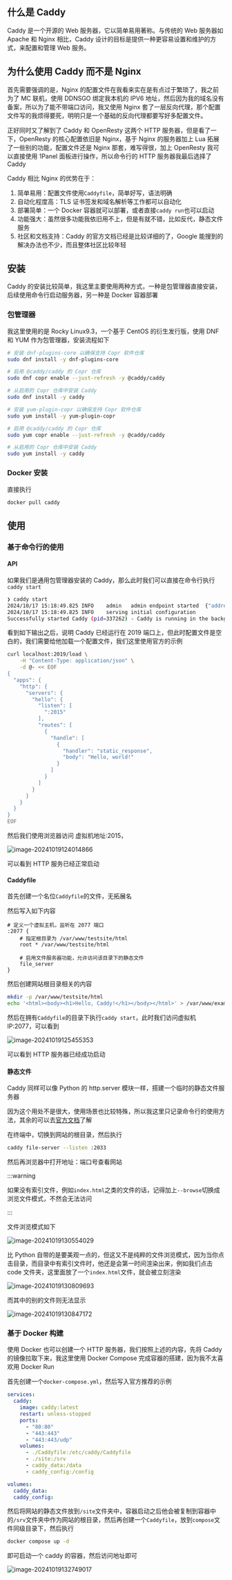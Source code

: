 ## 什么是 Caddy

Caddy 是一个开源的 Web 服务器，它以简单易用著称。与传统的 Web 服务器如 Apache 和 Nginx 相比，Caddy 设计的目标是提供一种更容易设置和维护的方式，来配置和管理 Web 服务。

## 为什么使用 Caddy 而不是 Nginx

首先需要强调的是，Nginx 的配置文件在我看来实在是有点过于繁琐了，我之前为了 MC 联机，使用 DDNSGO 绑定我本机的 IPV6 地址，然后因为我的域名没有备案，所以为了能不带端口访问，我又使用 Nginx 套了一层反向代理，那个配置文件写的我烦得要死，明明只是一个基础的反向代理都要写好多配置文件。

正好同时又了解到了 Caddy 和 OpenResty 这两个 HTTP 服务器，但是看了一下，OpenResty 的核心配置依旧是 Nginx，基于 Nginx 的服务器加上 Lua 拓展了一些别的功能，配置文件还是 Nginx 那套，难写得很，加上 OpenResty 我可以直接使用 1Panel 面板进行操作，所以命令行的 HTTP 服务器我最后选择了 Caddy

Caddy 相比 Nginx 的优势在于：

1. 简单易用：配置文件使用`Caddyfile`，简单好写，语法明确
2. 自动化程度高：TLS 证书签发和域名解析等工作都可以自动化
3. 部署简单：一个 Docker 容器就可以部署，或者直接`caddy run`也可以启动
4. 功能强大：虽然很多功能我依旧用不上，但是有就不错，比如反代，静态文件服务
5. 社区和文档支持：Caddy 的官方文档已经是比较详细的了，Google 能搜到的解决办法也不少，而且整体社区比较年轻

## 安装

Caddy 的安装比较简单，我这里主要使用两种方式，一种是包管理器直接安装，后续使用命令行启动服务器，另一种是 Docker 容器部署

### 包管理器

我这里使用的是 Rocky Linux9.3，一个基于 CentOS 的衍生发行版，使用 DNF 和 YUM 作为包管理器，安装流程如下


<Tabs>
<TabItem value="bash1" label="DNF">

```bash
# 安装 dnf-plugins-core 以确保支持 Copr 软件仓库
sudo dnf install -y dnf-plugins-core

# 启用 @caddy/caddy 的 Copr 仓库
sudo dnf copr enable --just-refresh -y @caddy/caddy

# 从启用的 Copr 仓库中安装 Caddy
sudo dnf install -y caddy
```

</TabItem>
<TabItem value="bash2" label="YUM">

```bash
# 安装 yum-plugin-copr 以确保支持 Copr 软件仓库
sudo yum install -y yum-plugin-copr

# 启用 @caddy/caddy 的 Copr 仓库
sudo yum copr enable --just-refresh -y @caddy/caddy

# 从启用的 Copr 仓库中安装 Caddy
sudo yum install -y caddy
```

</TabItem>
</Tabs>

### Docker 安装

直接执行

```bash
docker pull caddy
```

## 使用

### 基于命令行的使用

#### API

如果我们是通用包管理器安装的 Caddy，那么此时我们可以直接在命令行执行`caddy start`

```bash
❯ caddy start
2024/10/17 15:18:49.825 INFO    admin   admin endpoint started  {"address": "localhost:2019", "enforce_origin": false, "origins": ["//localhost:2019", "//[::1]:2019", "//127.0.0.1:2019"]}
2024/10/17 15:18:49.825 INFO    serving initial configuration
Successfully started Caddy (pid=337262) - Caddy is running in the background
```

看到如下输出之后，说明 Caddy 已经运行在 2019 端口上，但此时配置文件是空白的，我们需要给他加载一个配置文件，我们这里使用官方的示例

```bash
curl localhost:2019/load \
    -H "Content-Type: application/json" \
    -d @- << EOF
{
  "apps": {
    "http": {
      "servers": {
        "hello": {
          "listen": [
            ":2015"
          ],
          "routes": [
            {
              "handle": [
                {
                  "handler": "static_response",
                  "body": "Hello, world!"
                }
              ]
            }
          ]
        }
      }
    }
  }
}
EOF
```

然后我们使用浏览器访问 虚拟机地址:2015，

![image-20241019124014866](https://cfr2.317966.xyz/Images/2024/10/Caddy%E4%BD%BF%E7%94%A8/R8LBOmBDpk.jpeg)

可以看到 HTTP 服务已经正常启动

#### Caddyfile

首先创建一个名位`Caddyfile`的文件，无拓展名

然后写入如下内容

```caddyfile
# 定义一个虚拟主机，监听在 2077 端口
:2077 {
    # 指定根目录为 /var/www/testsite/html
    root * /var/www/testsite/html
    
    # 启用文件服务器功能，允许访问该目录下的静态文件
    file_server
}
```

然后创建网站根目录相关的内容

```bash
mkdir -p /var/www/testsite/html
echo '<html><body><h1>Hello, Caddy!</h1></body></html>' > /var/www/example.com/html/index.html
```

然后在拥有`Caddyfile`的目录下执行`caddy start`，此时我们访问虚拟机 IP:2077，可以看到

![image-20241019125455353](https://cfr2.317966.xyz/Images/2024/10/Caddy%E4%BD%BF%E7%94%A8/yZHFbMXf8H.jpeg)

可以看到 HTTP 服务器已经成功启动

#### 静态文件

Caddy 同样可以像 Python 的 http.server 模块一样，搭建一个临时的静态文件服务器

因为这个用处不是很大，使用场景也比较特殊，所以我这里只记录命令行的使用方法，其余的可以去[官方文档](https://caddyserver.com/docs/quick-starts/static-files)了解

在终端中，切换到网站的根目录，然后执行

```bash
caddy file-server --listen :2033
```

然后再浏览器中打开地址：端口号查看网站

:::warning

如果没有索引文件，例如`index.html`之类的文件的话，记得加上`--browse`切换成浏览文件模式，不然会无法访问

:::

文件浏览模式如下

![image-20241019130554029](https://cfr2.317966.xyz/Images/2024/10/Caddy%E4%BD%BF%E7%94%A8/ZtoB8rVwrj.jpeg)

比 Python 自带的是要美观一点的，但这又不是纯粹的文件浏览模式，因为当你点击目录，而目录中有索引文件时，他还是会第一时间渲染出来，例如我们点击 code 文件夹，这里面放了一个`index.html`文件，就会被立刻渲染

![image-20241019130809693](https://cfr2.317966.xyz/Images/2024/10/Caddy%E4%BD%BF%E7%94%A8/PhCt3crLMQ.jpeg)

而其中的别的文件则无法显示

![image-20241019130847172](https://cfr2.317966.xyz/Images/2024/10/Caddy%E4%BD%BF%E7%94%A8/OiA8ghszWa.jpeg)

### 基于 Docker 构建

使用 Docker 也可以创建一个 HTTP 服务器，我们按照上述的内容，先将 Caddy 的镜像拉取下来，我这里使用 Docker Compose 完成容器的搭建，因为我不太喜欢用 Docker Run

首先创建一个`docker-compose.yml`，然后写入官方推荐的示例

```yaml
services:
  caddy:
    image: caddy:latest
    restart: unless-stopped
    ports:
      - "80:80"
      - "443:443"
      - "443:443/udp"
    volumes:
      - ./Caddyfile:/etc/caddy/Caddyfile
      - ./site:/srv
      - caddy_data:/data
      - caddy_config:/config

volumes:
  caddy_data:
  caddy_config:
```

然后将网站的静态文件放到`/site`文件夹中，容器启动之后他会被复制到容器中的`/srv`文件夹中作为网站的根目录，然后再创建一个`Caddyfile`，放到`compose`文件同级目录下，然后执行

```bash
docker compose up -d
```

即可启动一个 caddy 的容器，然后访问地址即可

![image-20241019132749017](https://cfr2.317966.xyz/Images/2024/10/Caddy%E4%BD%BF%E7%94%A8/lp7iF9kCVH.jpeg)
